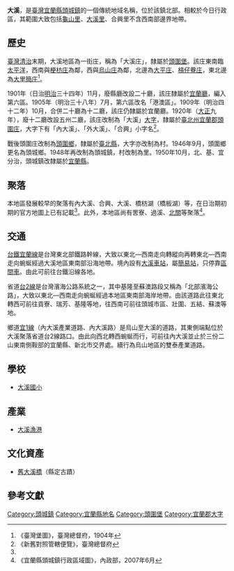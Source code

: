 {{noteTA
|1 = zh-cn:庄; zh-hk:庄; zh-tw:庄;
}}
'''大溪'''，是[[臺灣|臺灣]][[宜蘭縣|宜蘭縣]][[頭城鎮|頭城鎮]]的一個傳統地域名稱，位於該鎮北部。相較於今日行政區，其範圍大致包括[[龜山里_(宜蘭縣)|龜山里]]、[[大溪里_(宜蘭縣)|大溪里]]、合興里不含西南部邊界地帶。

==歷史==
[[臺灣清治時期|臺灣清治]]末期，大溪地區為一街庄，稱為「大溪庄」，隸屬於[[頭圍堡|頭圍堡]]。該庄東南臨[[太平洋|太平洋]]，西南與[[梗枋庄|梗枋庄]]為鄰，西與[[烏山庄|烏山庄]]為鄰，北邊為[[大平_(新北市)|大平庄]]、[[槓仔藔庄|槓仔藔庄]]，東北邊為[[大里簡庄|大里簡庄]]<ref name="臺灣堡圖">《臺灣堡圖》，臺灣總督府，1904年</ref>。

1901年（日治[[明治|明治]]三十四年）11月，廢縣廳改設二十廳，該庄隸屬於[[宜蘭廳|宜蘭廳]]，編入第六區。1905年（明治三十八年）7月，第六區改名「港澳區」。1909年（明治四十二年）10月，合併二十廳為十二廳，該庄仍隸屬於宜蘭廳。1920年（[[大正|大正]]九年），廢十二廳改設五州二廳，該庄改制為「大溪」[[大字|大字]]，隸屬於[[臺北州|臺北州]][[宜蘭郡|宜蘭郡]][[頭圍庄|頭圍庄]]，大字下有「內大溪」、「外大溪」、「合興」小字名<ref>《新舊對照管轄便覽》，臺灣總督府</ref>。

戰後頭圍庄改制為[[頭圍鄉|頭圍鄉]]，隸屬於[[臺北縣|臺北縣]]，大字亦改制為村。1946年9月，頭圍鄉更名為頭城鄉。1948年再改制為頭城鎮，村改制為里。1950年10月，北、基、宜分治，頭城鎮改隸屬於[[宜蘭縣|宜蘭縣]]。

==聚落==
本地區發展較早的聚落有內大溪、合興、大溪、橋枋湖（橋板湖）等，在日治期初期的官方地圖上已有記載<ref name="臺灣堡圖"/>。此外，本地區尚有罟寮、過溪、[[北關_(宜蘭縣)|北關]]等聚落<ref>《宜蘭縣頭城鎮行政區域圖》，內政部，2007年6月</ref>。

==交通==
[[台鐵|台鐵]][[宜蘭線|宜蘭線]]是台灣東北部鐵路幹線，大致以東北—西南走向轉縱向再轉東北—西南走向蜿蜒經過大溪地區東南部沿海地帶。境內設有[[大溪車站|大溪車站]]，屬[[簡易站|簡易站]]，只停靠[[臺鐵區間車|區間車]]。由此可前往台鐵沿線各地。

省道[[台2線|台2線]]是台灣濱海公路系統之一，其中基隆至蘇澳路段又稱為「北部濱海公路」，大致以東北—西南走向蜿蜒經過本地區東南部海岸地帶。由該道路此往東北轉西可前往貢寮、瑞芳、基隆等地，往西南可前往頭城市區、壯圍、五結、蘇澳等地。

鄉道[[宜1線|宜1線]]（內大溪產業道路、內大溪路）是烏山至大溪的道路，其東側端點位於大溪聚落省道台2線路口。由此向西北轉西蜿蜒而行，可前往內大溪並止於三份二山東南側鞍部的宜蘭縣、新北市交界處。續行為烏山地區的雙泰產業道路。

==學校==
*[[宜蘭縣頭城鎮大溪國民小學|大溪國小]]

==產業==
*[[大溪漁港|大溪漁港]]

==文化資產==
*[[舊大溪橋|舊大溪橋]]（縣定古蹟）

==參考文獻==
{{reflist}}

{{宜蘭郡}}

[[Category:頭城鎮|Category:頭城鎮]]
[[Category:宜蘭縣地名|Category:宜蘭縣地名]]
[[Category:頭圍堡|Category:頭圍堡]]
[[Category:宜蘭郡大字|Category:宜蘭郡大字]]